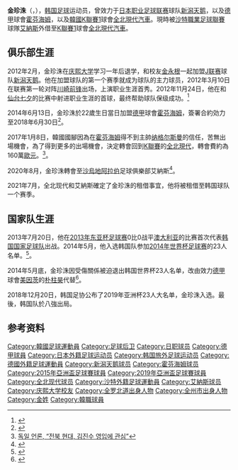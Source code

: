 {{noteTA|G1=足球|G2=德甲}}
{{Infobox football biography 2
| playername          = 金珍洙<br>김진수
| image               = (추꾸미) 전북 김진수, "안될 때도 있지만 팬 위해 꼭 승리하겠다" 2m 8s.jpg
| caption             = 
| fullname            = 김진수<br>Kim Jin-Su
| dateofbirth         = {{Birth date and age|1992|06|13|df=y}}
| cityofbirth         = [[全羅北道|全羅北道]][[全州市|全州市]]
| countryofbirth      = [[韩国|韩国]]
| height              = {{height|m=1.76|precision=0}}
| position            = [[后卫_(足球)#边后卫|左后卫]]
| currentclub         = [[全北現代足球俱乐部|全北現代汽車]] ([[艾納斯足球會|艾納斯]]外借)
| clubnumber          = 23
| youthyears1         = 2008−2010
| youthclubs1         = 新葛高等学校
| youthyears2         = 2011
| youthclubs2         = [[庆熙大学|庆熙大学]]
| years1              = 2012−2014
| clubs1              = [[新潟天鹅|新潟天鹅]]
| caps1               = 64
| goals1              = 1
| years2              = 2014−2016
| clubs2              = [[霍芬海姆足球俱乐部|霍芬海姆]]
| caps2               = 34
| goals2              = 0
| years3              = 2017−2020
| clubs3              = [[全北現代足球俱乐部|全北現代汽車]]
| caps3               = 63
| goals3              = 7
| years4              = 2020-
| clubs4              = {{flagicon|KSA}}[[艾納斯足球會|艾納斯]]
| caps4               = 7
| goals4              = 0
| years5              = 2021−
| clubs5              = → [[全北現代足球俱乐部|全北現代汽車]] (外借)
| caps5               = 25
| goals5              = 0
| totalcaps           = 
| totalgoals          = 
| nationalyears1      = 2009
| nationalteam1       = [[韩国17岁以下国家足球队|韩国U-17]]
| nationalcaps1       = 6
| nationalgoals1      = 1
| nationalyears2      = 2010–2011
| nationalteam2       = [[韩国20岁以下国家足球队|韩国U-20]]
| nationalcaps2       = 10
| nationalgoals2      = 0
| nationalyears3      = 2014
| nationalteam3       = [[韩国23岁以下国家足球队|韩国U-23]]
| nationalcaps3       = 7
| nationalgoals3      = 1
| nationalyears4      = 2013−
| nationalteam4       = [[韩国国家足球队|韩国]]
| nationalcaps4       = 55
| nationalgoals4      = 2
| medaltemplates      = 
| club-update         = 2022年5月22日
| nationalteam-update = 2022年3月29日
}}

'''金珍洙'''（{{lang|ko|김진수}}，{{bd|1992年|6月13日|||Kim, Jin-Su}}），[[韩国|韩国]][[足球|足球]]运动员，曾效力于[[日本职业足球联赛|日本职业足球联赛]]球队[[新潟天鹅|新潟天鹅]]，以及[[德甲|德甲]]球會[[霍芬海姆足球俱乐部|霍芬海姆]]，以及[[韓國|韓國]][[K聯賽1|K聯賽1]]球會[[全北現代汽車|全北現代汽車]]。現時被[[沙特職業足球聯賽|沙特職業足球聯賽]]球隊[[艾納斯足球會|艾納斯]]外借至[[K聯賽1|K聯賽1]]球會[[全北現代汽車|全北現代汽車]]。

==俱乐部生涯==
2012年2月，金珍洙在[[庆熙大学|庆熙大学]]学习一年后退学，和校友[[金永根|金永根]]一起加盟[[日本职业足球联赛|J联赛]]球队[[新潟天鹅|新潟天鹅]]。他在加盟球队的第一个赛季就成为球队的主力球员，2012年3月10日在联赛第一轮对阵[[川崎前锋|川崎前锋]]出场，上演职业生涯首秀。2012年11月24日，他在和[[仙台七夕|仙台七夕]]的比赛中射进职业生涯的首球，最终帮助球队保级成功。<ref>{{Cite web|author=|url=http://web.gekisaka.jp/374681_110416_fl|title=J1残留に望みつなぐJ初ゴールの新潟DF金珍洙「あとは祈るだけ」|publisher=ゲキサカ|accessdate=2013-02-16|archive-date=2019-07-01|archive-url=https://web.archive.org/web/20190701074320/https://web.gekisaka.jp/news/detail/?107919-110416-fl|dead-url=no}}</ref>

2014年6月13日，金珍洙於22歲生日當日加盟[[德甲|德甲]]球會[[霍芬海姆足球俱乐部|霍芬海姆]]，簽署合約効力至2018年6月30日<ref>{{cite news |language=de |url=http://www.achtzehn99.de/jin-su-kim-unterschreibt-vertrag-bis-2018 |title=Jin-Su Kim unterschreibt Vertrag bis 2018 |publisher=''TSG 1899 Hoffenheim Fußball-Spielbetriebs GmbH '' |date=2014-06-13 |accessdate=2014-12-06 |archive-date=2014-12-10 |archive-url=https://web.archive.org/web/20141210103029/http://www.achtzehn99.de/jin-su-kim-unterschreibt-vertrag-bis-2018 |dead-url=no }}</ref>。

2017年1月8日，韓國國腳因為在[[霍芬海姆足球俱乐部|霍芬海姆]]得不到主帥[[尤利安·纳格尔斯曼|纳格尔斯曼]]的信任，苦無出場機會，為了得到更多的出場機會，決定轉會回到[[經典K聯賽|K聯賽]]的[[全北現代|全北現代]]，轉會費約為160萬[[歐元|歐元]]。<ref>[https://web.archive.org/web/20170109113230/http://interfootball.heraldcorp.com/news/articleView.html?idxno=143282 독일 언론, “전북 현대, 김진수 영입에 관심”]</ref>。

2020年8月，金珍洙轉會至[[沙烏地阿拉伯|沙烏地阿拉伯]]足球俱樂部艾納斯<ref>{{cite web |url=https://www.arabnews.com/node/1726996/sport |title=Korean international Kim’s transfer to Al-Nasr confirmed |website=Arab News |date=30 August 2020 |access-date=2020-12-11 |archive-date=2020-08-31 |archive-url=https://web.archive.org/web/20200831013800/https://www.arabnews.com/node/1726996/sport |dead-url=no }}</ref>。

2021年7月，全北现代和艾納斯確定了金珍洙的租借事宜，他将被租借至韩国球队一个赛季。

==国家队生涯==
2013年7月20日，他在[[2013年东亚杯足球赛|2013年东亚杯足球赛]]0比0战平[[澳洲国家足球队|澳大利亚]]的比赛首次代表[[韩国国家足球队|韩国国家足球队]]出战。2014年5月，他入选韩国队参加[[2014年世界杯足球赛|2014年世界杯足球赛]]的23人名单。<ref>{{Cite web |url=http://sports.sohu.com/20140508/n399296210.shtml |title=韩国世界杯23人名单：中超3将 前枪手锋煞领衔 |access-date=2014-05-19 |archive-date=2014-05-18 |archive-url=https://web.archive.org/web/20140518190537/http://sports.sohu.com/20140508/n399296210.shtml |dead-url=no }}</ref>。

2014年5月底，金珍洙因受傷關係被迫退出韩国世界杯23人名单，改由效力[[德甲|德甲]]球會[[美因茨05足球俱乐部|美因茨]]的[[朴柱昊|朴柱昊]]代替<ref>{{cite news |language=zh |url=http://news.ltn.com.tw/news/sports/breakingnews/1020304 |title=南韓金珍洙因傷退出 德甲鐵衛朴柱昊遞補 |publisher=自由時報'' |date=2014-05-30 |accessdate=2014-12-06 |archive-date=2014-12-08 |archive-url=https://web.archive.org/web/20141208181912/http://news.ltn.com.tw/news/sports/breakingnews/1020304 |dead-url=no }}</ref>。

2018年12月20日，韩国足协公布了2019年亚洲杯23人大名单，金珍洙入选。最後，韩国队於八強出局。

==参考资料==
{{reflist}}

{{Jeonbuk Hyundai Motors squad}}
{{2015年亞洲盃足球賽南韓參賽名單}}
{{2019年亞洲盃足球賽南韓參賽名單}}

{{DEFAULTSORT:Kim, Jin-Su}}
[[Category:韓國足球運動員|Category:韓國足球運動員]]
[[Category:足球后卫|Category:足球后卫]]
[[Category:日职球员|Category:日职球员]]
[[Category:德甲球員|Category:德甲球員]]
[[Category:日本外籍足球运动员|Category:日本外籍足球运动员]]
[[Category:韩国旅外足球运动员|Category:韩国旅外足球运动员]]
[[Category:德國外籍足球運動員|Category:德國外籍足球運動員]]
[[Category:新潟天鹅球员|Category:新潟天鹅球员]]
[[Category:霍芬海姆球员|Category:霍芬海姆球员]]
[[Category:2015年亞洲盃足球賽球員|Category:2015年亞洲盃足球賽球員]]
[[Category:2019年亞洲盃足球賽球員|Category:2019年亞洲盃足球賽球員]]
[[Category:全北现代球员|Category:全北现代球员]]
[[Category:沙特外籍足球運動員|Category:沙特外籍足球運動員]]
[[Category:艾納斯球员|Category:艾納斯球员]]
[[Category:庆熙大学校友|Category:庆熙大学校友]]
[[Category:全罗北道出身人物|Category:全罗北道出身人物]]
[[Category:全州市出身人物|Category:全州市出身人物]]
[[Category:金姓|Category:金姓]]
[[Category:韓職球員|Category:韓職球員]]
